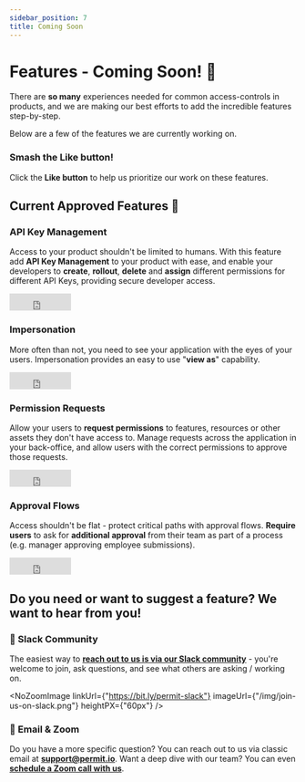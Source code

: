 ```yaml
---
sidebar_position: 7
title: Coming Soon
---
```



# Features - Coming Soon! 📅

There are **so many** experiences needed for common access-controls in products, and we are making our best
efforts to add the incredible features step-by-step.

Below are a few of the features we are currently working on.

<h3>Smash the Like button!</h3>

Click the **Like button** to help us prioritize our work on these features.

## Current Approved Features 🔑

### API Key Management

Access to your product shouldn't be limited to humans.
With this feature add **API Key Management** to your product with ease, and enable
your developers to **create**, **rollout**, **delete** and **assign** different permissions for different API Keys,
providing secure developer access.

<iframe
  src="https://www.facebook.com/plugins/like.php?href=https%3A%2F%2Fdocs.permit.io%2Ffeatures%2Fapi_key_management&width=108&layout=button_count&action=like&size=large&share=false&height=21&appId=310304597626926"
  width="108"
  height="30"
  style={{ border: "none", overflow: "hidden" }}
  scrolling="no"
  frameborder="0"
  allowfullscreen="true"
  allow="autoplay; clipboard-write; encrypted-media; picture-in-picture; web-share"
></iframe>
<br />

### Impersonation

More often than not, you need to see your application with the eyes of your users.
Impersonation provides an easy to use "**view as**" capability.

<iframe
  src="https://www.facebook.com/plugins/like.php?href=https%3A%2F%2Fdocs.permit.io%2Ffeatures%2Fimpersonation&width=108&layout=button_count&action=like&size=large&share=false&height=21&appId=310304597626926"
  width="108"
  height="30"
  style={{ border: "none", overflow: "hidden" }}
  scrolling="no"
  frameborder="0"
  allowfullscreen="true"
  allow="autoplay; clipboard-write; encrypted-media; picture-in-picture; web-share"
></iframe>
<br />

### Permission Requests

Allow your users to **request permissions** to features, resources or other assets they don't have access to.
Manage requests across the application in your back-office, and allow users with the correct permissions to approve those requests.

<iframe
  src="https://www.facebook.com/plugins/like.php?href=https%3A%2F%2Fdocs.permit.io%2Ffeatures%2Fpermission_requests&width=108&layout=button_count&action=like&size=large&share=false&height=21&appId=310304597626926"
  width="108"
  height="30"
  style={{ border: "none", overflow: "hidden" }}
  scrolling="no"
  frameborder="0"
  allowfullscreen="true"
  allow="autoplay; clipboard-write; encrypted-media; picture-in-picture; web-share"
></iframe>
<br />

### Approval Flows

Access shouldn't be flat - protect critical paths with approval flows.
**Require users** to ask for **additional approval** from their team as part of a process (e.g. manager approving employee submissions).

<iframe
  src="https://www.facebook.com/plugins/like.php?href=https%3A%2F%2Fdocs.permit.io%2Ffeatures%2Fapproval_flows&width=108&layout=button_count&action=like&size=large&share=false&height=21&appId=310304597626926"
  width="108"
  height="30"
  style={{ border: "none", overflow: "hidden" }}
  scrolling="no"
  frameborder="0"
  allowfullscreen="true"
  allow="autoplay; clipboard-write; encrypted-media; picture-in-picture; web-share"
></iframe>
<br />

<h2>Do you need or want to suggest a feature? We want to hear from you!</h2>

<h3>💬 Slack Community</h3>

The easiest way to **[reach out to us is via our Slack community](https://bit.ly/permit-slack)** - you're welcome to join, ask questions, and see what others are asking / working on.

<NoZoomImage
  linkUrl={"https://bit.ly/permit-slack"}
  imageUrl={"/img/join-us-on-slack.png"}
  heightPX={"60px"}
/>

<h3>📧 Email & Zoom</h3>

Do you have a more specific question? You can reach out to us via classic email at **[support@permit.io](mailto:support@permit.io)**.
Want a deep dive with our team? You can even **[schedule a Zoom call with us](https://calendly.com/permitio/meeting)**.
